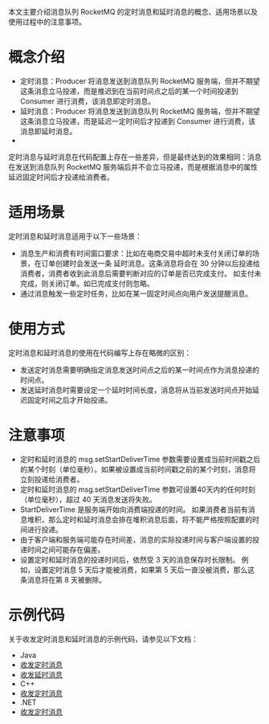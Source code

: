本文主要介绍消息队列 RocketMQ 的定时消息和延时消息的概念、适用场景以及使用过程中的注意事项。

# 概念介绍

- 定时消息：Producer 将消息发送到消息队列 RocketMQ 服务端，但并不期望这条消息立马投递，而是推迟到在当前时间点之后的某一个时间投递到 Consumer 进行消费，该消息即定时消息。
- 延时消息：Producer 将消息发送到消息队列 RocketMQ 服务端，但并不期望这条消息立马投递，而是延迟一定时间后才投递到 Consumer 进行消费，该消息即延时消息。
- 
定时消息与延时消息在代码配置上存在一些差异，但是最终达到的效果相同：消息在发送到消息队列 RocketMQ 服务端后并不会立马投递，而是根据消息中的属性延迟固定时间后才投递给消费者。

# 适用场景
定时消息和延时消息适用于以下一些场景：
- 消息生产和消费有时间窗口要求：比如在电商交易中超时未支付关闭订单的场景，在订单创建时会发送一条 延时消息。这条消息将会在 30 分钟以后投递给消费者，消费者收到此消息后需要判断对应的订单是否已完成支付。 如支付未完成，则关闭订单。如已完成支付则忽略。
- 通过消息触发一些定时任务，比如在某一固定时间点向用户发送提醒消息。

# 使用方式
定时消息和延时消息的使用在代码编写上存在略微的区别：
- 发送定时消息需要明确指定消息发送时间点之后的某一时间点作为消息投递的时间点。
- 发送延时消息时需要设定一个延时时间长度，消息将从当前发送时间点开始延迟固定时间之后才开始投递。

# 注意事项
- 定时和延时消息的 msg.setStartDeliverTime 参数需要设置成当前时间戳之后的某个时刻（单位毫秒）。如果被设置成当前时间戳之前的某个时刻，消息将立刻投递给消费者。
- 定时和延时消息的 msg.setStartDeliverTime 参数可设置40天内的任何时刻（单位毫秒），超过 40 天消息发送将失败。
- StartDeliverTime 是服务端开始向消费端投递的时间。 如果消费者当前有消息堆积，那么定时和延时消息会排在堆积消息后面，将不能严格按照配置的时间进行投递。
- 由于客户端和服务端可能存在时间差，消息的实际投递时间与客户端设置的投递时间之间可能存在偏差。
- 设置定时和延时消息的投递时间后，依然受 3 天的消息保存时长限制。
例如，设置定时消息 5 天后才能被消费，如果第 5 天后一直没被消费，那么这条消息将在第 8 天被删除。

# 示例代码

关于收发定时消息和延时消息的示例代码，请参见以下文档：
- Java
 - [收发定时消息](https://developer.qiniu.io/qvm/manual/6186/to-send-and-receive-regular-news1)
 - [收发延时消息](https://developer.qiniu.io/qvm/manual/6184/sending-and-receiving-delay-message)
- C++
 - [收发定时消息](https://developer.qiniu.io/qvm/manual/6203/to-send-and-receive-regular-news3)
- .NET
 - [收发定时消息](https://developer.qiniu.io/qvm/manual/6139/rocketmq-java-sdk-send-a-message)